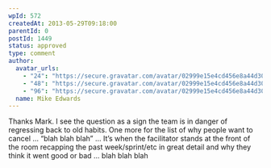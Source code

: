 ```yaml
---
wpId: 572
createdAt: 2013-05-29T09:18:00
parentId: 0
postId: 1449
status: approved
type: comment
author:
  avatar_urls:
    - "24": "https://secure.gravatar.com/avatar/02999e15e4cd456e8a44d302609f3118?s=24&d=mm&r=g"
    - "48": "https://secure.gravatar.com/avatar/02999e15e4cd456e8a44d302609f3118?s=48&d=mm&r=g"
    - "96": "https://secure.gravatar.com/avatar/02999e15e4cd456e8a44d302609f3118?s=96&d=mm&r=g"
  name: Mike Edwards
---
```


Thanks Mark. I see the question as a sign the team is in danger of regressing back to old habits. One more for the list of why people want to cancel … “blah blah blah” … It’s when the facilitator stands at the front of the room recapping the past week/sprint/etc in great detail and why they think it went good or bad … blah blah blah